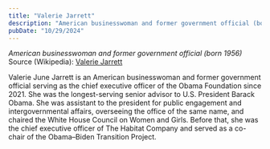 ```yaml
---
title: "Valerie Jarrett"
description: "American businesswoman and former government official (born 1956)"
pubDate: "10/29/2024"
---
```


*American businesswoman and former government official (born 1956)*  
Source (Wikipedia): [Valerie Jarrett][1]

Valerie June Jarrett is an American businesswoman and former government official serving as the chief executive officer of the Obama Foundation since 2021. She was the longest-serving senior advisor to U.S. President Barack Obama. She was assistant to the president for public engagement and intergovernmental affairs, overseeing the office of the same name, and chaired the White House Council on Women and Girls. Before that, she was the chief executive officer of The Habitat Company and served as a co-chair of the Obama–Biden Transition Project.

[1]: https://en.wikipedia.org/wiki/Valerie_Jarrett
